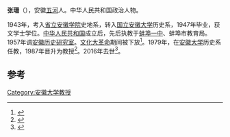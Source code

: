'''张珊'''（{{bd|1922年||2016年|3月26日}}），安徽[[五河|五河]]人。中华人民共和国政治人物。

1943年，考入[[省立安徽学院|省立安徽学院]]史地系，转入[[国立安徽大学|国立安徽大学]]历史系，1947年毕业，获文学士学位。[[中华人民共和国|中华人民共和国]]成立后，先后执教于[[蚌埠一中|蚌埠一中]]、蚌埠市教育局。1957年调[[安徽历史研究室|安徽历史研究室]]。[[文化大革命|文化大革命]]期间被下放<ref>{{cite book|editor=安徽省教育委员会编|title=安徽省高等学校教授副教授人名录|date=1989年11月|publisher=合肥：安徽人民出版社|isbn=7-212-00285-2|pages=199|accessdate=2016-06-22}}</ref>。1979年，在[[安徽大学|安徽大学]]历史系任教，1987年晋升为教授<ref>{{cite book|author1=赵忠文|editor=,|title=中国史史学大辞典|date=1992年12月|publisher=延吉：延边大学出版社|pages=303|accessdate=2016-06-22}}</ref>。2016年去世<ref>{{cite news|title=【教授的魅力】教书育人 育才有方 究心史学——追忆张珊先生|url=http://www.ahu.edu.cn/37/96/c217a14230/page.htm|accessdate=2016-06-22|agency=安徽大学|archive-date=2019-08-27|archive-url=https://web.archive.org/web/20190827064057/http://www.ahu.edu.cn/37/96/c217a14230/page.htm}}</ref>。

==参考==
{{reflist}}

[[Category:安徽大学教授|Category:安徽大学教授]]